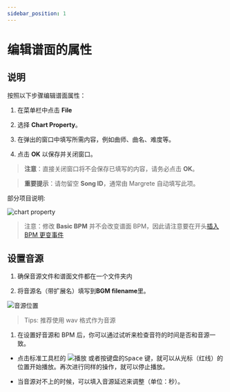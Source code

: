 ```yaml
---
sidebar_position: 1
---
```



# 编辑谱面的属性

## 说明

按照以下步骤编辑谱面属性：

1. 在菜单栏中点击 **File**

2. 选择 <Icon src="/img/docs/file-chart-prop.png" alt="Chart Property" /> **Chart Property**。

3. 在弹出的窗口中填写所需内容，例如曲师、曲名、难度等。

4. 点击 **OK** 以保存并关闭窗口。

> **注意**：直接关闭窗口将不会保存已填写的内容，请务必点击 **OK**。

> **重要提示**：请勿留空 **Song ID**，通常由 Margrete 自动填写此项。

部分项目说明:

![chart property](/img/docs/chart-prop.png)

> 注意：修改 **Basic BPM** 并不会改变谱面 BPM，因此请注意要在开头[插入 BPM 更变事件](/docs/margrete/basic/basic-edit-chart)

## 设置音源

1. 确保音源文件和谱面文件都在一个文件夹内

2. 将音源名（带扩展名）填写到**BGM filename**里。

![音源位置](/img/docs/audio-example.png)

> Tips: 推荐使用 wav 格式作为音源

1. 在设置好音源和 BPM 后，你可以通过试听来检查音符的时间是否和音源一致。

- 点击标准工具栏的 ![播放](/img/docs/std-toolbar-play.png) 或者按键盘的<kbd>Space</kbd> 键，就可以从光标（红线）的位置开始播放。再次进行同样的操作，就可以停止播放。

- 当音源对不上的时候，可以填入音源延迟来调整（单位：秒）。
